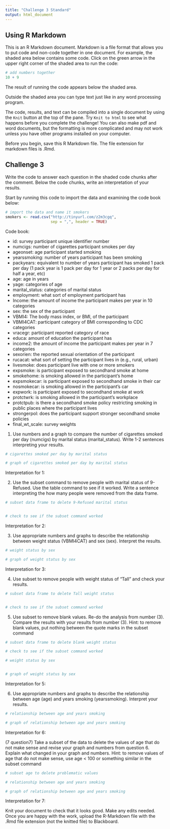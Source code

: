 ```yaml
---
title: "Challenge 3 Standard"
output: html_document
---
```


## Using R Markdown

This is an R Markdown document. Markdown is a file format that allows you to put code and non-code together in one document. For example, the shaded area below contains some code. Click on the green arrow in the upper right corner of the shaded area to run the code:


```r
# add numbers together
10 + 9
```

The result of running the code appears below the shaded area.

Outside the shaded area you can type text just like in any word processing program. 

The code, results, and text can be compiled into a single document by using the `Knit` button at the top of the pane. Try `Knit to html` to see what happens before you complete the challenge! You can also make pdf and word documents, but the formatting is more complicated and may not work unless you have other programs installed on your computer.

Before you begin, save this R Markdown file. The file extension for markdown files is .Rmd.

## Challenge 3

Write the code to answer each question in the shaded code chunks after the comment. Below the code chunks, write an interpretation of your results.

Start by running this code to import the data and examining the code book below:

```r
# import the data and name it smokers
smokers <- read.csv("http://tinyurl.com/z2m3cgq",
                    sep = ",", header = TRUE)
```

Code book:

* id: survey participant unique identifier number 
* numcigs: number of cigarettes participant smokes per day 
* ageonset: age participant started smoking 
* yearssmoking: number of years participant has been smoking 
* packyears: equivalent to number of years participant has smoked 1 pack per day (1 pack year is 1 pack per day for 1 year or 2 packs per day for half a year, etc)
* age: age in years 
* yage: categories of age 
* marital_status: categories of marital status 
* employment: what sort of employment participant has
* Income: the amount of income the participant makes per year in 10 categories
* sex: the sex of the participant 
* VBMI4: The body mass index, or BMI, of the participant
* VBMI4CAT: participant category of BMI corresponding to CDC categories 
* vracegr: participant reported category of race 
* educa: amount of education the participant has 
* income2: the amount of income the participant makes per year in 7 categories 
* sexorien: the reported sexual orientation of the participant 
* rucacat: what sort of setting the participant lives in (e.g., rural, urban) 
* livesmoke: does participant live with one or more smokers 
* expsmoke: is participant exposed to secondhand smoke at home 
* smokehome: is smoking allowed in the participant's home 
* expsmokecar: is participant exposed to secondhand smoke in their car 
* nosmokecar: is smoking allowed in the participant's car 
* expwork: is participant exposed to secondhand smoke at work
* protctwrk: is smoking allowed in the participant's workplace 
* protctpub: is there a secondhand smoke policy restricting smoking in public places where the participant lives 
* strongerpol: does the participant support stronger secondhand smoke policies 
* final_wt_scale: survey weights 


(1) Use numbers and a graph to compare the number of cigarettes smoked per day (numcigs) by marital status (marital_status). Write 1-2 sentences interpreting your results.

```r
# cigarettes smoked per day by marital status

# graph of cigarettes smoked per day by marital status
```

Interpretation for 1: 

(2) Use the subset command to remove people with marital status of 9-Refused. Use the table command to see if it worked. Write a sentence interpreting the how many people were removed from the data frame.

```r
# subset data frame to delete 9-Refused marital status


# check to see if the subset command worked

```

Interpretation for 2: 

(3) Use appropriate numbers and graphs to describe the relationship between weight status (VBMI4CAT) and sex (sex). Interpret the results.

```r
# weight status by sex

# graph of weight status by sex
```

Interpretation for 3: 

(4) Use subset to remove people with weight status of "Tall" and check your results.

```r
# subset data frame to delete Tall weight status


# check to see if the subset command worked

```


(5) Use subset to remove blank values. Re-do the analysis from number (3). Compare the results with your results from number (3). Hint: to remove blank values, put nothing between the quote marks in the subset command

```r
# subset data frame to delete blank weight status

# check to see if the subset command worked

# weight status by sex


# graph of weight status by sex

```

Interpretation for 5: 

(6) Use appropriate numbers and graphs to describe the relationship between age (age) and years smoking (yearssmoking). Interpret your results.

```r
# relationship between age and years smoking

# graph of relationship between age and years smoking

```

Interpretation for 6: 

(7 question7) Take a subset of the data to delete the values of age that do not make sense and revise your graph and numbers from question 6. Explain what changed in your graph and numbers. Hint: to remove values of age that do not make sense, use age < 100 or something similar in the subset command

```r
# subset age to delete problematic values

# relationship between age and years smoking

# graph of relationship between age and years smoking 

```

Interpretation for 7:



Knit your document to check that it looks good. Make any edits needed. Once you are happy with the work, upload the R-Markdown file with the .Rmd file extension (not the knitted file) to Blackboard. 